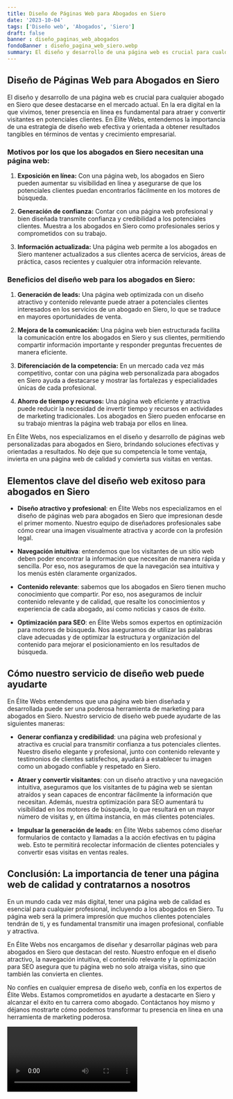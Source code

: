 ```yaml
---
title: Diseño de Páginas Web para Abogados en Siero
date: '2023-10-04'
tags: ['Diseño web', 'Abogados', 'Siero']
draft: false
banner : diseño_paginas_web_abogados
fondoBanner : diseño_pagina_web_siero.webp
summary: El diseño y desarrollo de una página web es crucial para cualquier abogado en Siero que desee destacarse en el mercado actual. En la era digital en la que vivimos, tener presencia en línea es fundamental para atraer y convertir visitantes en potenciales clientes. En Élite Webs, entendemos la importancia de una estrategia de diseño web efectiva y orientada a obtener resultados tangibles en términos de ventas y crecimiento empresarial.
---
```


## Diseño de Páginas Web para Abogados en Siero

El diseño y desarrollo de una página web es crucial para cualquier abogado en Siero que desee destacarse en el mercado actual. En la era digital en la que vivimos, tener presencia en línea es fundamental para atraer y convertir visitantes en potenciales clientes. En Élite Webs, entendemos la importancia de una estrategia de diseño web efectiva y orientada a obtener resultados tangibles en términos de ventas y crecimiento empresarial.

### Motivos por los que los abogados en Siero necesitan una página web:

1. **Exposición en línea:** Con una página web, los abogados en Siero pueden aumentar su visibilidad en línea y asegurarse de que los potenciales clientes puedan encontrarlos fácilmente en los motores de búsqueda.

2. **Generación de confianza:** Contar con una página web profesional y bien diseñada transmite confianza y credibilidad a los potenciales clientes. Muestra a los abogados en Siero como profesionales serios y comprometidos con su trabajo.

3. **Información actualizada:** Una página web permite a los abogados en Siero mantener actualizados a sus clientes acerca de servicios, áreas de práctica, casos recientes y cualquier otra información relevante.

### Beneficios del diseño web para los abogados en Siero:

1. **Generación de leads:** Una página web optimizada con un diseño atractivo y contenido relevante puede atraer a potenciales clientes interesados en los servicios de un abogado en Siero, lo que se traduce en mayores oportunidades de venta.

2. **Mejora de la comunicación:** Una página web bien estructurada facilita la comunicación entre los abogados en Siero y sus clientes, permitiendo compartir información importante y responder preguntas frecuentes de manera eficiente.

3. **Diferenciación de la competencia:** En un mercado cada vez más competitivo, contar con una página web personalizada para abogados en Siero ayuda a destacarse y mostrar las fortalezas y especialidades únicas de cada profesional.

4. **Ahorro de tiempo y recursos:** Una página web eficiente y atractiva puede reducir la necesidad de invertir tiempo y recursos en actividades de marketing tradicionales. Los abogados en Siero pueden enfocarse en su trabajo mientras la página web trabaja por ellos en línea.

En Élite Webs, nos especializamos en el diseño y desarrollo de páginas web personalizadas para abogados en Siero, brindando soluciones efectivas y orientadas a resultados. No deje que su competencia le tome ventaja, invierta en una página web de calidad y convierta sus visitas en ventas.

<GifSeo />

<Cta />

## Elementos clave del diseño web exitoso para abogados en Siero

- **Diseño atractivo y profesional**: en Élite Webs nos especializamos en el diseño de páginas web para abogados en Siero que impresionan desde el primer momento. Nuestro equipo de diseñadores profesionales sabe cómo crear una imagen visualmente atractiva y acorde con la profesión legal.

- **Navegación intuitiva**: entendemos que los visitantes de un sitio web deben poder encontrar la información que necesitan de manera rápida y sencilla. Por eso, nos aseguramos de que la navegación sea intuitiva y los menús estén claramente organizados.

- **Contenido relevante**: sabemos que los abogados en Siero tienen mucho conocimiento que compartir. Por eso, nos aseguramos de incluir contenido relevante y de calidad, que resalte los conocimientos y experiencia de cada abogado, así como noticias y casos de éxito.

- **Optimización para SEO**: en Élite Webs somos expertos en optimización para motores de búsqueda. Nos aseguramos de utilizar las palabras clave adecuadas y de optimizar la estructura y organización del contenido para mejorar el posicionamiento en los resultados de búsqueda.

## Cómo nuestro servicio de diseño web puede ayudarte

En Élite Webs entendemos que una página web bien diseñada y desarrollada puede ser una poderosa herramienta de marketing para abogados en Siero. Nuestro servicio de diseño web puede ayudarte de las siguientes maneras:

- **Generar confianza y credibilidad**: una página web profesional y atractiva es crucial para transmitir confianza a tus potenciales clientes. Nuestro diseño elegante y profesional, junto con contenido relevante y testimonios de clientes satisfechos, ayudará a establecer tu imagen como un abogado confiable y respetado en Siero.

- **Atraer y convertir visitantes**: con un diseño atractivo y una navegación intuitiva, aseguramos que los visitantes de tu página web se sientan atraídos y sean capaces de encontrar fácilmente la información que necesitan. Además, nuestra optimización para SEO aumentará tu visibilidad en los motores de búsqueda, lo que resultará en un mayor número de visitas y, en última instancia, en más clientes potenciales.

- **Impulsar la generación de leads**: en Élite Webs sabemos cómo diseñar formularios de contacto y llamadas a la acción efectivas en tu página web. Esto te permitirá recolectar información de clientes potenciales y convertir esas visitas en ventas reales.

## Conclusión: La importancia de tener una página web de calidad y contratarnos a nosotros

En un mundo cada vez más digital, tener una página web de calidad es esencial para cualquier profesional, incluyendo a los abogados en Siero. Tu página web será la primera impresión que muchos clientes potenciales tendrán de ti, y es fundamental transmitir una imagen profesional, confiable y atractiva.

En Élite Webs nos encargamos de diseñar y desarrollar páginas web para abogados en Siero que destacan del resto. Nuestro enfoque en el diseño atractivo, la navegación intuitiva, el contenido relevante y la optimización para SEO asegura que tu página web no solo atraiga visitas, sino que también las convierta en clientes.

No confíes en cualquier empresa de diseño web, confía en los expertos de Élite Webs. Estamos comprometidos en ayudarte a destacarte en Siero y alcanzar el éxito en tu carrera como abogado. Contáctanos hoy mismo y déjanos mostrarte cómo podemos transformar tu presencia en línea en una herramienta de marketing poderosa.

<Video />

<CtaBot job='Abogados' city='Siero'/>

<Gmaps query='Siero+españa+maps' />